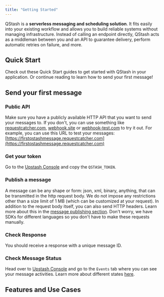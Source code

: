 ```yaml
---
title: "Getting Started"
---
```

QStash is a **serverless messaging and scheduling solution**. It fits easily into your existing workflow and allows you to build reliable systems without managing infrastructure.
Instead of calling an endpoint directly, QStash acts as a middleman between you and an API to guarantee delivery, perform automatic retries on failure, and more.
## Quick Start
Check out these Quick Start guides to get started with QStash in your application.
Or continue reading to learn how to send your first message!
## Send your first message
### Public API
Make sure you have a publicly available HTTP API that you want to send your
messages to. If you don't, you can use something like
[requestcatcher.com](https://requestcatcher.com/), [webhook.site](https://webhook.site/) or
[webhook-test.com](https://webhook-test.com/) to try it out.
For example, you can use this URL to test your messages: [https://firstqstashmessage.requestcatcher.com](https://firstqstashmessage.requestcatcher.com)
### Get your token
Go to the [Upstash Console](https://console.upstash.com/qstash) and copy the
`QSTASH_TOKEN`.
### Publish a message
A message can be any shape or form: json, xml, binary, anything, that can be
transmitted in the http request body. We do not impose any restrictions other
than a size limit of 1 MB (which can be customized at your request).
In addition to the request body itself, you can also send HTTP headers. Learn
more about this in the [message publishing section](/qstash/howto/publishing).
Don't worry, we have SDKs for different languages so you don't
have to make these requests manually.
### Check Response
You should receive a response with a unique message ID.
### Check Message Status
Head over to [Upstash Console](https://console.upstash.com/qstash) and go to the
`Events` tab where you can see your message activities.
Learn more about different states [here](/qstash/howto/debug-logs).
## Features and Use Cases